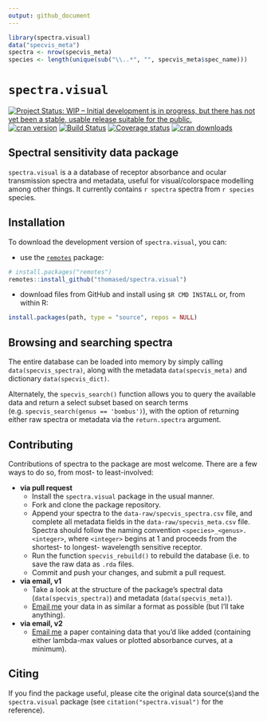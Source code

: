 ```yaml
---
output: github_document
---
```


```r
library(spectra.visual)
data("specvis_meta")
spectra <- nrow(specvis_meta)
species <- length(unique(sub("\\..*", "", specvis_meta$spec_name)))
```

# `spectra.visual`

[![Project Status: WIP – Initial development is in progress, but there has not yet been a stable, usable release suitable for the public.](https://www.repostatus.org/badges/latest/wip.svg)](https://www.repostatus.org/#wip) [![cran version](https://www.r-pkg.org/badges/version-ago/spectra.visual)](https://cran.r-project.org/package=spectra.visual/)
[![Build Status](https://travis-ci.org/thomased/spectra.visual.svg?branch=master)](https://travis-ci.org/thomased/spectra.visual/)
[![Coverage status](https://codecov.io/gh/thomased/spectra.visual/branch/master/graph/badge.svg)](https://codecov.io/github/thomased/spectra.visual?branch=master)
[![cran downloads](https://cranlogs.r-pkg.org/badges/grand-total/spectra.visual)](https://cran.r-project.org/package=spectra.visual/)

## Spectral sensitivity data package

`spectra.visual` is a a database of receptor absorbance and ocular transmission spectra and metadata, useful for visual/colorspace modelling among other things. It currently contains `r spectra` spectra from `r species` species.

## Installation

To download the development version of `spectra.visual`, you can:

* use the [`remotes`](https://github.com/r-lib/remotes) package:

```r
# install.packages("remotes")
remotes::install_github("thomased/spectra.visual")
```

* download files from GitHub and install using `$R CMD INSTALL` or, from within R:

```r
install.packages(path, type = "source", repos = NULL)
```

## Browsing and searching spectra

The entire database can be loaded into memory by simply calling `data(specvis_spectra)`, along with the metadata `data(specvis_meta)` and dictionary `data(specvis_dict)`. 

Alternately, the `specvis_search()` function allows you to query the available data and return a select subset based on search terms (e.g. `specvis_search(genus == 'bombus')`), with the option of returning either raw spectra or metadata via the `return.spectra` argument. 

## Contributing

Contributions of spectra to the package are most welcome. There are a few ways to do so, from most- to least-involved:

- **via pull request**  
  - Install the `spectra.visual` package in the usual manner.
  - Fork and clone the package repository.
  - Append your spectra to the `data-raw/specvis_spectra.csv` file, and complete all metadata fields in the `data-raw/specvis_meta.csv` file. Spectra should follow the naming convention `<species>_<genus>.<integer>`, where `<integer>` begins at 1 and proceeds from the shortest- to longest- wavelength sensitive receptor.
  - Run the function `specvis_rebuild()` to rebuild the database (i.e. to save the raw data as `.rda` files.
  - Commit and push your changes, and submit a pull request.
-  **via email, v1**  
    - Take a look at the structure of the package's spectral data (`data(specvis_spectra)`) and metadata (`data(specvis_meta)`).
    - [Email me](mailto:thomas.white@sydney.edu.au) your data in as similar a format as possible (but I'll take anything).
- **via email, v2**  
    - [Email me](mailto:thomas.white@sydney.edu.au) a paper containing data that you'd like added (containing either lambda-max values or plotted absorbance curves, at a minimum). 

## Citing

If you find the package useful, please cite the original data source(s)and the `spectra.visual` package (see `citation("spectra.visual")` for the reference).
